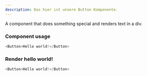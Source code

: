```yaml
---
description: Das hier ist unsere Button Komponente.
---
```



A component that does something special and renders text in a div.

### Component usage

```js
<Button>Hello world!</Button>
```

### Render hello world!

```js live
<Button>Hello world!</Button>
```
